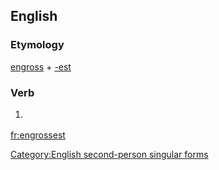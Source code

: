 ==English==

===Etymology===
[[engross]] + [[-est]]

===Verb===
{{en-verb form}}

# {{archaic}} {{form of|Second-person singular simple present form|engross}}

[[Category:English second-person singular forms]]

[[fr:engrossest]]